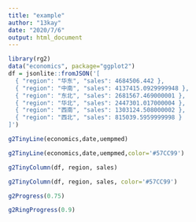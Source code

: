 ```yaml
---
title: "example"
author: "13kay"
date: "2020/7/6"
output: html_document
---
```

```r
library(rg2)
data("economics", package="ggplot2")
df = jsonlite::fromJSON('[
  { "region": "华东", "sales": 4684506.442 },
  { "region": "中南", "sales": 4137415.0929999948 },
  { "region": "东北", "sales": 2681567.469000001 },
  { "region": "华北", "sales": 2447301.017000004 },
  { "region": "西南", "sales": 1303124.508000002 },
  { "region": "西北", "sales": 815039.5959999998 }
]')
```


```r
g2TinyLine(economics,date,uempmed)
```

```r
g2TinyLine(economics,date,uempmed,color='#57CC99')
```


```r
g2TinyColumn(df, region, sales)
```

```r
g2TinyColumn(df, region, sales, color='#57CC99')
```


```r
g2Progress(0.75)
```

```r
g2RingProgress(0.9)
```



